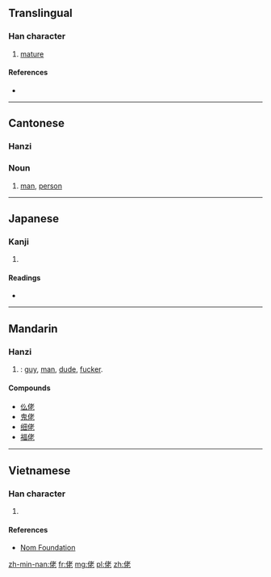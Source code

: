 {{stroke order|[[File:佬-order.gif|160px]]}}
==Translingual==

===Han character===
{{Han char|rn=9|rad=人|as=06|sn=8|four=2421<sub>1</sub>|canj=人十大心 (OJKP)|ids=⿰[[亻]][[老]]}}

# [[mature]]

====References====
* {{Han ref|kx=0100.090|dkj=00548|dj=0212.050|hdz=10144.020|uh=4F6C|ud=20332|bh=A8D0|bd=43216}}

----

==Cantonese==

===Hanzi===
{{yue-hanzi|jyut=lou2|y=lou2}}

===Noun===
{{yue-noun|ts|jyut=lou2|rs=人06}}

# [[man]], [[person]]

----

==Japanese==

===Kanji===
{{ja-kanji|grade=|rs=人06}}

# {{defn|lang=ja|sort=人06}}

====Readings====
* {{ja-readings|on=[[りょう]] (ryō), [[ろ]] (ro), [[ろう]] (rō)|kun=[[おおきい]] (ōkii)}}

----

==Mandarin==

===Hanzi===
{{cmn-hanzi|pin=[[lǎo]] ([[lao3]])|wg=lao<sup>3</sup>}}

# {{context|colloquial|sometimes|_|pejorative|_|or|_|offensive}} {{non-gloss definition|An informal term for a [[man]]|nodot=11}}: [[guy]], [[man]], [[dude]], [[fucker]].

====Compounds====
*[[仫佬]]
*[[鬼佬]]
*[[细佬]]
*[[福佬]]

----

==Vietnamese==

===Han character===
{{vi-hantu|[[lão]]|rs=人06}}

# {{defn|lang=vi|sort=人06}}

====References====
*[http://nomfoundation.org/common/nom_details.php?codepoint=4f6c Nom Foundation]

[[zh-min-nan:佬]]
[[fr:佬]]
[[mg:佬]]
[[pl:佬]]
[[zh:佬]]